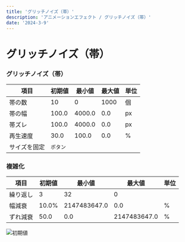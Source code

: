 ---
title: 'グリッチノイズ（帯）'
description: 'アニメーションエフェクト / グリッチノイズ（帯）'
date: '2024-3-9'
---

# グリッチノイズ（帯）

### グリッチノイズ（帯）
|項目|初期値|最小値|最大値|単位|
| - | - | - | - | - |
|帯の数|10|0|1000|個|
|帯の幅|100.0|4000.0|0.0|px|
|帯ズレ|100.0|4000.0|0.0|px|
|再生速度|30.0|100.0|0.0|%|
|サイズを固定|`ボタン`||||

### 複雑化
|項目|初期値|最小値|最大値|単位|
|-|-|-|-|-|
|繰り返し|3|32|0|　|
|幅減衰|10.0%|2147483647.0|0.0|%|
|ずれ減衰|50.0|0.0|2147483647.0|%|

![初期値](/assets/effects/アニメーション/グリッチノイズ（帯）/初期値.png)